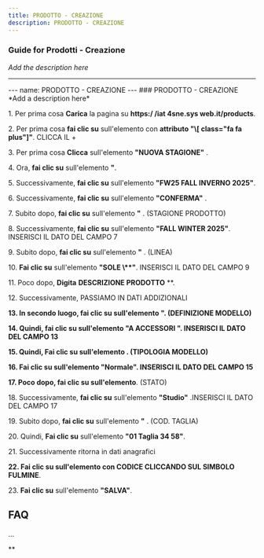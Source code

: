 ```yaml
---
title: PRODOTTO - CREAZIONE
description: PRODOTTO - CREAZIONE
---
```


### Guide for Prodotti - Creazione

*Add the description here*

***

\--- name: PRODOTTO - CREAZIONE --- ### PRODOTTO - CREAZIONE \*Add a description here\*&#x20;

1\. Per prima cosa **Carica** la pagina su **https:/ /iat 4sne.sys web.it/products**.&#x20;

2\. Per prima cosa **fai clic su** sull'elemento con **attributo "\\\[ class="fa fa plus"]"**. CLICCA IL +&#x20;

3\. Per prima cosa **Clicca** sull'elemento **"NUOVA STAGIONE"** .&#x20;

4\. Ora, **fai clic su** sull'elemento **"**.

&#x20;5\. Successivamente, **fai clic su** sull'elemento **"FW25 FALL INVERNO 2025"**.

&#x20;6\. Successivamente, **fai clic su** sull'elemento **"CONFERMA"** .&#x20;

7\. Subito dopo, **fai clic su** sull'elemento **"** . (STAGIONE PRODOTTO)&#x20;

8\. Successivamente, **fai clic su** sull'elemento **"FALL WINTER 2025"**. INSERISCI IL DATO DEL CAMPO 7&#x20;

9\. Subito dopo, **fai clic su** sull'elemento **"** . (LINEA)&#x20;

10\. **Fai clic su** sull'elemento **"SOLE \\\*\*"**. INSERISCI IL DATO DEL CAMPO 9

&#x20;11\. Poco dopo, **Digita** **DESCRIZIONE PRODOTTO** \*\*.

&#x20;12\. Successivamente, PASSIAMO IN DATI ADDIZIONALI&#x20;

**13. In secondo luogo, fai clic su sull'elemento ". (DEFINIZIONE MODELLO)**&#x20;

**14. Quindi, fai clic su sull'elemento "A ACCESSORI ". INSERISCI IL DATO DEL CAMPO 13**&#x20;

**15. Quindi, Fai clic su sull'elemento . (TIPOLOGIA MODELLO)**&#x20;

**16. Fai clic su sull'elemento "Normale". INSERISCI IL DATO DEL CAMPO 15**&#x20;

**17. Poco dopo, fai clic su sull'elemento**. (STATO)&#x20;

18\. Successivamente, **fai clic su** sull'elemento **"Studio"** .INSERISCI IL DATO DEL CAMPO 17

&#x20;19\. Subito dopo, **fai clic su** sull'elemento **"** . (COD. TAGLIA)&#x20;

20\. Quindi, **Fai clic su** sull'elemento **"01 Taglia 34 58"**.&#x20;

21\. Successivamente ritorna in dati anagrafici&#x20;

**22. Fai clic su sull'elemento con CODICE CLICCANDO SUL SIMBOLO FULMINE**.&#x20;

23\. **Fai clic su** sull'elemento **"SALVA"**.

## FAQ

...

\*\*